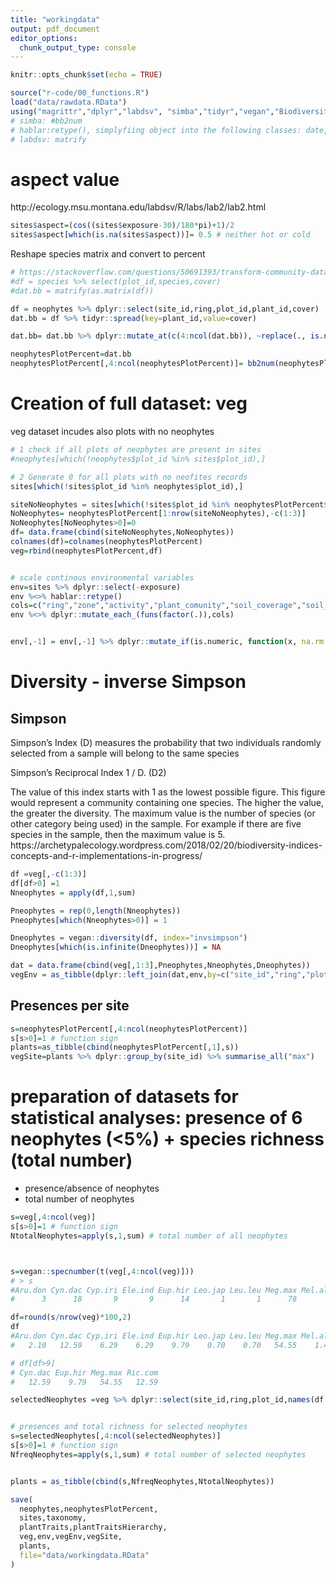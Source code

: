 ```yaml
---
title: "workingdata"
output: pdf_document
editor_options: 
  chunk_output_type: console
---
```


```r
knitr::opts_chunk$set(echo = TRUE)
```

```r
source("r-code/00_functions.R")
load("data/rawdata.RData")
using("magrittr","dplyr","labdsv", "simba","tidyr","vegan","BiodiversityR","hablar","caret","fuzzySim") 
# simba: #bb2num
# hablar:retype(), simplyfiing object into the following classes: date, numeric and character
# labdsv: matrify
```



# aspect value
http://ecology.msu.montana.edu/labdsv/R/labs/lab2/lab2.html

```r
sites$aspect=(cos((sites$exposure-30)/180*pi)+1)/2
sites$aspect[which(is.na(sites$aspect))]= 0.5 # neither hot or cold
```


Reshape species matrix and convert to percent

```r
# https://stackoverflow.com/questions/50691393/transform-community-data-into-wide-format-for-vegan-package
#df = species %>% select(plot_id,species,cover)
#dat.bb = matrify(as.matrix(df))

df = neophytes %>% dplyr::select(site_id,ring,plot_id,plant_id,cover)
dat.bb = df %>% tidyr::spread(key=plant_id,value=cover)

dat.bb= dat.bb %>% dplyr::mutate_at(c(4:ncol(dat.bb)), ~replace(., is.na(.), 0)) # NO factors before!

neophytesPlotPercent=dat.bb
neophytesPlotPercent[,4:ncol(neophytesPlotPercent)]= bb2num(neophytesPlotPercent[,4:ncol(neophytesPlotPercent)], from = c("*", "1", "2", "3", "4", "5"), to = c(0.5, 2.5, 15, 37.5, 62.5, 87.5))
```


# Creation of full dataset: veg
veg dataset incudes also plots with no neophytes
```r
# 1 check if all plots of neophytes are present in sites
#neophytes[which(!neophytes$plot_id %in% sites$plot_id),]

# 2 Generate 0 for all plots with no neofites records
sites[which(!sites$plot_id %in% neophytes$plot_id),]

siteNoNeophytes = sites[which(!sites$plot_id %in% neophytesPlotPercent$plot_id),1:3]
NoNeophytes= neophytesPlotPercent[1:nrow(siteNoNeophytes),-c(1:3)]
NoNeophytes[NoNeophytes>0]=0
df= data.frame(cbind(siteNoNeophytes,NoNeophytes))
colnames(df)=colnames(neophytesPlotPercent)
veg=rbind(neophytesPlotPercent,df)


# scale continous environmental variables
env=sites %>% dplyr::select(-exposure)
env %<>% hablar::retype() 
cols=c("ring","zone","activity","plant_comunity","soil_coverage","soil_type","foliage","humus","cement","leak","waste","treeAbund","shrubAbund","herbAbund")
env %<>% dplyr::mutate_each_(funs(factor(.)),cols)


env[,-1] = env[,-1] %>% dplyr::mutate_if(is.numeric, function(x, na.rm = FALSE) as.numeric(scale(x)))
```


# Diversity - inverse Simpson
## Simpson 
Simpson’s Index (D) measures the probability that two individuals randomly selected from a sample will belong to the same species

Simpson’s Reciprocal Index 1 / D. (D2)

The value of this index starts with 1 as the lowest possible figure. This figure would represent a community containing one species. The higher the value, the greater the diversity. The maximum value is the number of species (or other category being used) in the sample. For example if there are five species in the sample, then the maximum value is 5.
https://archetypalecology.wordpress.com/2018/02/20/biodiversity-indices-concepts-and-r-implementations-in-progress/

```r
df =veg[,-c(1:3)]
df[df>0] =1
Nneophytes = apply(df,1,sum)

Pneophytes = rep(0,length(Nneophytes))
Pneophytes[which(Nneophytes>0)] = 1

Dneophytes = vegan::diversity(df, index="invsimpson")
Dneophytes[which(is.infinite(Dneophytes))] = NA

dat = data.frame(cbind(veg[,1:3],Pneophytes,Nneophytes,Dneophytes))
vegEnv = as_tibble(dplyr::left_join(dat,env,by=c("site_id","ring","plot_id")))
```



## Presences per site
```r
s=neophytesPlotPercent[,4:ncol(neophytesPlotPercent)]
s[s>0]=1 # function sign
plants=as_tibble(cbind(neophytesPlotPercent[,1],s))
vegSite=plants %>% dplyr::group_by(site_id) %>% summarise_all("max")
```




# preparation of datasets for statistical analyses: presence of 6 neophytes (<5%) + species richness (total number)
- presence/absence of neophytes
- total number of neophytes




```r
s=veg[,4:ncol(veg)]
s[s>0]=1 # function sign
NtotalNeophytes=apply(s,1,sum) # total number of all neophytes



s=vegan::specnumber(t(veg[,4:ncol(veg)]))
# > s
#Aru.don Cyn.dac Cyp.iri Ele.ind Eup.hir Leo.jap Leu.leu Meg.max Mel.alb Psi.gua Ric.com Son.asp Sor.hal 
#      3      18       9       9      14       1       1      78       2       1      18       2       3

df=round(s/nrow(veg)*100,2)
df
#Aru.don Cyn.dac Cyp.iri Ele.ind Eup.hir Leo.jap Leu.leu Meg.max Mel.alb Psi.gua Ric.com Son.asp Sor.hal 
#   2.10   12.59    6.29    6.29    9.79    0.70    0.70   54.55    1.40    0.70   12.59    1.40    2.10

# df[df>9]
# Cyn.dac Eup.hir Meg.max Ric.com 
#   12.59    9.79   54.55   12.59

selectedNeophytes =veg %>% dplyr::select(site_id,ring,plot_id,names(df[df>9]))


# presences and total richness for selected neophytes
s=selectedNeophytes[,4:ncol(selectedNeophytes)]
s[s>0]=1 # function sign
NfreqNeophytes=apply(s,1,sum) # total number of selected neophytes


plants = as_tibble(cbind(s,NfreqNeophytes,NtotalNeophytes))
```




```r
save(
  neophytes,neophytesPlotPercent,
  sites,taxonomy,
  plantTraits,plantTraitsHierarchy,
  veg,env,vegEnv,vegSite,
  plants,
  file="data/workingdata.RData"
)
```

